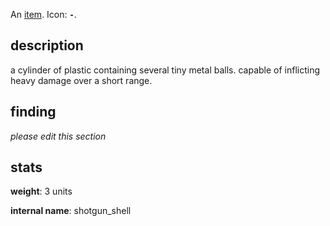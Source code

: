 {{FixTitle}}
An [[items|item]]. Icon: '''<code><nowiki>-</nowiki></code>'''.

== description ==

a cylinder of plastic containing several tiny metal balls. capable of inflicting heavy damage over a short range.

== finding ==

''please edit this section''

== stats ==

'''weight''': 3 units

'''internal name''': shotgun_shell